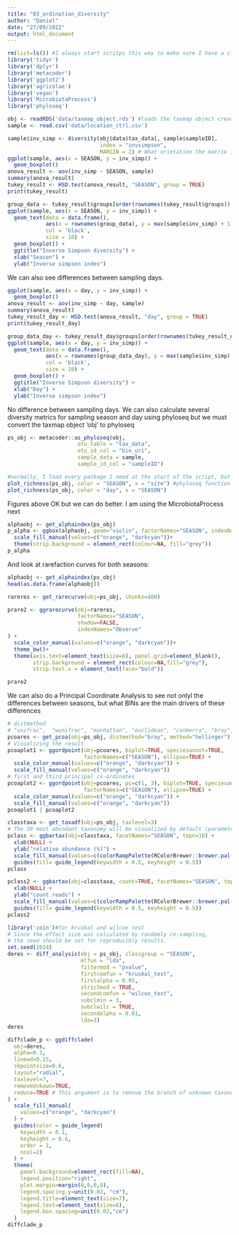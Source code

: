 ```yaml
---
title: "03_ordination_diversity"
author: "Daniel"
date: "27/09/2022"
output: html_document
---
```



```r
rm(list=ls()) #I always start scritps this way to make sure I have a clean R environment
library('tidyr')
library('dplyr')
library('metacoder')
library('ggplot2')
library('agricolae')
library('vegan')
library('MicrobiotaProcess')
library('phyloseq')

obj <- readRDS('data/taxmap_object.rds') #loads the taxmap object created in script 02_metacoder_heat_trees
sample <- read.csv('data/location_ctrl.csv')
```


```r
sample$inv_simp <- diversity(obj$data$tax_data[, sample$sampleID],
                             index = "invsimpson",
                             MARGIN = 2) # What orietation the matrix is in
ggplot(sample, aes(x = SEASON, y = inv_simp)) +
  geom_boxplot()
anova_result <- aov(inv_simp ~ SEASON, sample)
summary(anova_result)
tukey_result <- HSD.test(anova_result, "SEASON", group = TRUE)
print(tukey_result)

group_data <- tukey_result$groups[order(rownames(tukey_result$groups)),]
ggplot(sample, aes(x = SEASON, y = inv_simp)) +
  geom_text(data = data.frame(),
            aes(x = rownames(group_data), y = max(sample$inv_simp) + 1, label = group_data$groups),
            col = 'black',
            size = 10) +
  geom_boxplot() +
  ggtitle("Inverse Simpson diversity") +
  xlab("Season") +
  ylab("Inverse simpson index")
```

We can also see differences between sampling days.

```r
ggplot(sample, aes(x = day, y = inv_simp)) +
  geom_boxplot()
anova_result <- aov(inv_simp ~ day, sample)
summary(anova_result)
tukey_result_day <- HSD.test(anova_result, "day", group = TRUE)
print(tukey_result_day)

group_data_day <- tukey_result_day$groups[order(rownames(tukey_result_day$groups)),]
ggplot(sample, aes(x = day, y = inv_simp)) +
  geom_text(data = data.frame(),
            aes(x = rownames(group_data_day), y = max(sample$inv_simp) + 1, label = group_data_day$groups),
            col = 'black',
            size = 10) +
  geom_boxplot() +
  ggtitle("Inverse Simpson diversity") +
  xlab("Day") +
  ylab("Inverse simpson index")
```

No difference between sampling days.
We can also calculate several diversity metrics for sampling season and day using phyloseq but we must convert the taxmap object 'obj' to phyloseq 
```r
ps_obj <- metacoder::as_phyloseq(obj,
                      otu_table = "tax_data",
                      otu_id_col = "bin_uri",
                      sample_data = sample,
                      sample_id_col = "sampleID")

#normally, I load every package I need at the start of the script, but this may cause function masking problems (e.g. both MicrobiotaProcess and Metacoder has a 'as_phyloseq' function and you have to specify to R which package you want to use -  see above: metacoder::as_phyloseq - this means I am telling R to use the 'as_phyloseq' function from the metacoder package)
plot_richness(ps_obj, color = "SEASON", x = "site") #phyloseq function
plot_richness(ps_obj, color = "day", x = "SEASON")

```
Figures above OK but we can do better.
I am using the MicrobiotaProcess next

```r
alphaobj <- get_alphaindex(ps_obj)
p_alpha <- ggbox(alphaobj, geom="violin", factorNames="SEASON", indexNames = c('Observe', 'Shannon', 'Simpson'),  signifmap = TRUE) +
  scale_fill_manual(values=c("orange", "darkcyan"))+
  theme(strip.background = element_rect(colour=NA, fill="grey"))
p_alpha
```
And look at rarefaction curves for both seasons:
```r
alphaobj <- get_alphaindex(ps_obj)
head(as.data.frame(alphaobj))

rareres <- get_rarecurve(obj=ps_obj, chunks=400)

prare2 <- ggrarecurve(obj=rareres,
                      factorNames="SEASON",
                      shadow=FALSE,
                      indexNames="Observe"
) +
  scale_color_manual(values=c("orange", "darkcyan"))+
  theme_bw()+
  theme(axis.text=element_text(size=8), panel.grid=element_blank(),
        strip.background = element_rect(colour=NA,fill="grey"),
        strip.text.x = element_text(face="bold"))

prare2
```

We can also do a Principal Coordinate Analysis to see not onlyl the differences between seasons, but what BINs are the main drivers of these differences

```r
# distmethod
# "unifrac",  "wunifrac", "manhattan", "euclidean", "canberra", "bray", "kulczynski" ...(vegdist, dist)
pcoares <- get_pcoa(obj=ps_obj, distmethod="bray", method="hellinger")
# Visualizing the result
pcoaplot1 <- ggordpoint(obj=pcoares, biplot=TRUE, speciesannot=TRUE,
                        factorNames=c("SEASON"), ellipse=TRUE) +
  scale_color_manual(values=c("orange", "darkcyan")) +
  scale_fill_manual(values=c("orange", "darkcyan"))
# first and third principal co-ordinates
pcoaplot2 <- ggordpoint(obj=pcoares, pc=c(1, 3), biplot=TRUE, speciesannot=TRUE,
                        factorNames=c("SEASON"), ellipse=TRUE) +
  scale_color_manual(values=c("orange", "darkcyan")) +
  scale_fill_manual(values=c("orange", "darkcyan"))
pcoaplot1 | pcoaplot2
```

```r
classtaxa <- get_taxadf(obj=ps_obj, taxlevel=3)
# The 30 most abundant taxonomy will be visualized by default (parameter `topn=30`). 
pclass <- ggbartax(obj=classtaxa, facetNames="SEASON", topn=10) +
  xlab(NULL) +
  ylab("relative abundance (%)") +
  scale_fill_manual(values=c(colorRampPalette(RColorBrewer::brewer.pal(12,"Set3"))(31))) +
  guides(fill= guide_legend(keywidth = 0.5, keyheight = 0.5))
pclass
```

```r
pclass2 <- ggbartax(obj=classtaxa, count=TRUE, facetNames="SEASON", topn=15) +
  xlab(NULL) +
  ylab("count reads") +
  scale_fill_manual(values=c(colorRampPalette(RColorBrewer::brewer.pal(12,"Set3"))(31))) +
  guides(fill= guide_legend(keywidth = 0.5, keyheight = 0.5))
pclass2
```

```r
library('coin')#for kruskal and wilcox test
# Since the effect size was calculated by randomly re-sampling, 
# the seed should be set for reproducibly results.
set.seed(1024)
deres <- diff_analysis(obj = ps_obj, classgroup = "SEASON",
                       mlfun = "lda",
                       filtermod = "pvalue",
                       firstcomfun = "kruskal_test",
                       firstalpha = 0.05,
                       strictmod = TRUE,
                       secondcomfun = "wilcox_test",
                       subclmin = 3,
                       subclwilc = TRUE,
                       secondalpha = 0.01,
                       lda=3)
deres
```

```r
diffclade_p <- ggdiffclade(
  obj=deres, 
  alpha=0.3, 
  linewd=0.15,
  skpointsize=0.6, 
  layout="radial",
  taxlevel=7, 
  removeUnkown=TRUE,
  reduce=TRUE # This argument is to remove the branch of unknown taxonomy.
) +
  scale_fill_manual(
    values=c("orange", "darkcyan")
  ) +
  guides(color = guide_legend(
    keywidth = 0.1, 
    keyheight = 0.6,
    order = 1,
    ncol=2)
  ) +
  theme(
    panel.background=element_rect(fill=NA),
    legend.position="right", 
    plot.margin=margin(0,0,0,0),
    legend.spacing.y=unit(0.02, "cm"), 
    legend.title=element_text(size=7),
    legend.text=element_text(size=6), 
    legend.box.spacing=unit(0.02,"cm")
  )
diffclade_p
```